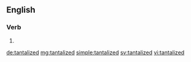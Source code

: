 ==English==

===Verb===
{{head|en|verb form}}

# {{en-past of|tantalize}}

[[de:tantalized]]
[[mg:tantalized]]
[[simple:tantalized]]
[[sv:tantalized]]
[[vi:tantalized]]